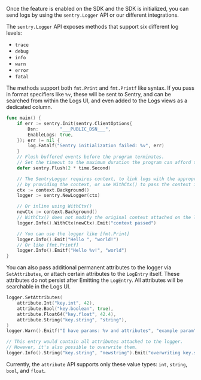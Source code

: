 Once the feature is enabled on the SDK and the SDK is initialized, you can send logs by using the `sentry.Logger` API or our different integrations.

The `sentry.Logger` API exposes methods that support six different log levels:

- `trace`
- `debug`
- `info`
- `warn`
- `error`
- `fatal`

The methods support both `fmt.Print` and `fmt.Printf` like syntax. If you pass in format specifiers like `%v`, these will be
sent to Sentry, and can be searched from within the Logs UI, and even added to the Logs views as a dedicated column.

```go
func main() {
	if err := sentry.Init(sentry.ClientOptions{
		Dsn:        "___PUBLIC_DSN___",
		EnableLogs: true,
	}); err != nil {
		log.Fatalf("Sentry initialization failed: %v", err)
	}
	// Flush buffered events before the program terminates.
	// Set the timeout to the maximum duration the program can afford to wait.
	defer sentry.Flush(2 * time.Second)

    // The SentryLogger requires context, to link logs with the appropriate traces. You can either create a new logger
	// by providing the context, or use WithCtx() to pass the context inline.
	ctx := context.Background()
	logger := sentry.NewLogger(ctx)

	// Or inline using WithCtx()
    newCtx := context.Background()
    // WithCtx() does not modify the original context attached on the logger.
	logger.Info().WithCtx(newCtx).Emit("context passed")

	// You can use the logger like [fmt.Print]
	logger.Info().Emit("Hello ", "world!")
	// Or like [fmt.Printf]
	logger.Info().Emitf("Hello %v!", "world")
}
```

You can also pass additional permanent attributes to the logger via `SetAttributes`, or attach certain attributes to the `LogEntry` itself.
These attributes do not persist after Emitting the `LogEntry`. All attributes will be searchable in the Logs UI.

```go
logger.SetAttributes(
    attribute.Int("key.int", 42),
    attribute.Bool("key.boolean", true),
    attribute.Float64("key.float", 42.4),
    attribute.String("key.string", "string"),
)
logger.Warn().Emitf("I have params: %v and attributes", "example param")

// This entry would contain all attributes attached to the logger.
// However, it's also possible to overwrite them.
logger.Info().String("key.string", "newstring").Emit("overwriting key.string")
```

Currently, the `attribute` API supports only these value types: `int`, `string`, `bool`, and `float`.
